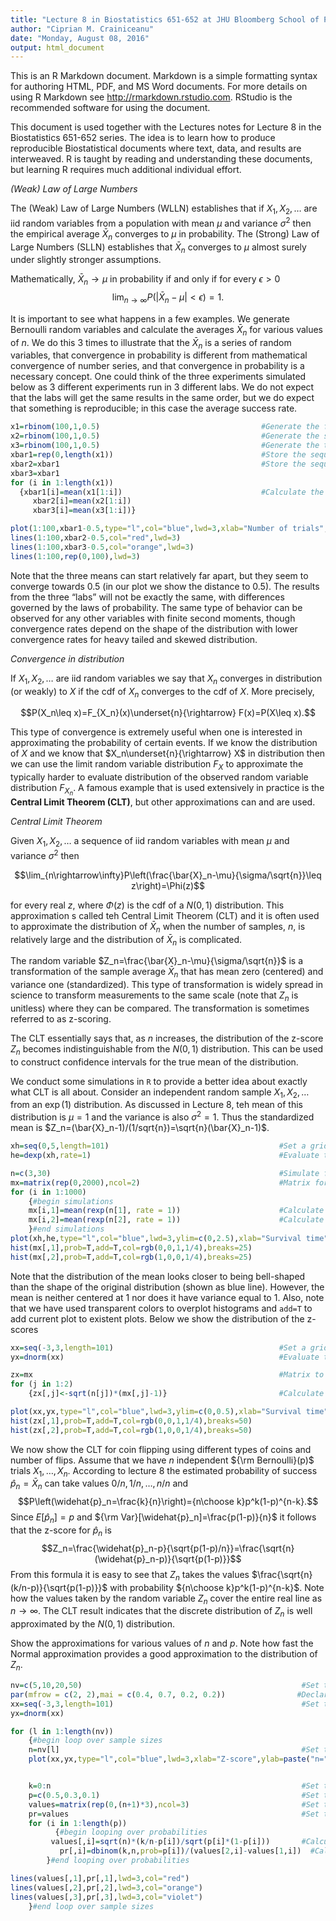 ---
title: "Lecture 8 in Biostatistics 651-652 at JHU Bloomberg School of Public Health"
author: "Ciprian M. Crainiceanu"
date: "Monday, August 08, 2016"
output: html_document
---

This is an R Markdown document. Markdown is a simple formatting syntax for authoring HTML, PDF, and MS Word documents. For more details on using R Markdown see <http://rmarkdown.rstudio.com>. RStudio is the recommended software for using the document.  

This document is used together with the Lectures notes for Lecture 8 in the Biostatistics 651-652 series. The idea is to learn how to produce reproducible Biostatistical documents where text, data, and results are interweaved. R is taught by reading and understanding these documents, but learning R requires much additional individual effort.

*(Weak) Law of Large Numbers*

The (Weak) Law of Large Numbers (WLLN) establishes that if $X_1,X_2,\ldots$ are iid random variables from a population with mean $\mu$ and variance $\sigma^2$ then the empirical average $\bar{X}_n$ converges to $\mu$ in probability. The (Strong) Law of Large Numbers (SLLN) establishes that $\bar{X}_n$ converges to $\mu$ almost surely under slightly stronger assumptions. 

Mathematically, $\bar{X}_n\rightarrow\mu$ in probability if and only if for every $\epsilon>0$ 
$$\lim_{n\rightarrow\infty}P(|\bar{X}_n-\mu|<\epsilon)=1.$$

It is important to see what happens in a few examples. We generate Bernoulli random variables and calculate the averages $\bar{X}_n$ for various values of $n$. We do this $3$ times to illustrate that the $\bar{X}_n$ is a series of random variables, that convergence in probability is different from mathematical convergence of number series, and that convergence in probability is a necessary concept. One could think of the three experiments simulated below as $3$ different experiments run in $3$ different labs. We do not expect that the labs will get the same results in the same order, but we do expect that something is reproducible; in this case the average success rate.

```{r}
x1=rbinom(100,1,0.5)                                    #Generate the first 100 independent Bernoulli(1,0.5)
x2=rbinom(100,1,0.5)                                    #Generate the second 100 independent Bernoulli(1,0.5)
x3=rbinom(100,1,0.5)                                    #Generate the third 100 independent Bernoulli(1,0.5)
xbar1=rep(0,length(x1))                                 #Store the sequential means for experiment 1
xbar2=xbar1                                             #Store the sequential means for experiments 2 and 3
xbar3=xbar1
for (i in 1:length(x1))
  {xbar1[i]=mean(x1[1:i])                               #Calculate the sequential means
	 xbar2[i]=mean(x2[1:i])
	 xbar3[i]=mean(x3[1:i])}

plot(1:100,xbar1-0.5,type="l",col="blue",lwd=3,xlab="Number of trials",ylab="Distance to the mean",cex.lab=1.5,cex.axis=1.5,col.axis="blue",ylim=c(-0.5,0.5))
lines(1:100,xbar2-0.5,col="red",lwd=3)
lines(1:100,xbar3-0.5,col="orange",lwd=3)
lines(1:100,rep(0,100),lwd=3)
```

Note that the three means can start relatively far apart, but they seem to converge towards $0.5$ (in our plot we show the distance to $0.5$). The results from the three "labs" will not be exactly the same, with differences governed by the laws of probability. The same type of behavior can be observed for any other variables with finite second moments, though convergence rates depend on the shape of the distribution with lower convergence rates for heavy tailed and skewed distribution.

*Convergence in distribution*

If $X_1,X_2,\ldots$ are iid random variables we say that $X_n$ converges in distribution (or weakly) to $X$ if the cdf of $X_n$ converges to the cdf of $X$. More precisely,

$$P(X_n\leq x)=F_{X_n}(x)\underset{n}{\rightarrow} F(x)=P(X\leq x).$$

This type of convergence is extremely useful when one is interested in approximating the probability of certain events. If we know the distribution of $X$ and we know that $X_n\underset{n}{\rightarrow} X$ in distribution then we can use the limit random variable distribution $F_X$ to approximate the typically harder to evaluate distribution of the observed random variable distribution $F_{X_n}$. A famous example that is used extensively in practice is the **Central Limit Theorem (CLT)**, but other approximations can and are used. 

*Central Limit Theorem*

Given $X_1,X_2,\ldots$ a sequence of iid random variables with mean $\mu$ and variance $\sigma^2$ then 

$$\lim_{n\rightarrow\infty}P\left(\frac{\bar{X}_n-\mu}{\sigma/\sqrt{n}}\leq z\right)=\Phi(z)$$

for every real $z$, where $\Phi(z)$ is the cdf of a $N(0,1)$ distribution. This approximation s called teh Central Limit Theorem (CLT) and it is often used to approximate the distribution of $\bar{X}_n$ when the number of samples, $n$, is relatively large and the distribution of $\bar{X}_n$ is complicated.

The random variable $Z_n=\frac{\bar{X}_n-\mu}{\sigma/\sqrt{n}}$ is a transformation of the sample average $\bar{X}_n$ that has mean zero (centered) and variance one (standardized). This type of transformation is widely spread in science to transform measurements to the same scale (note that $Z_n$ is unitless) where they can be compared. The transformation is sometimes referred to as z-scoring. 

The CLT essentially says that, as $n$ increases, the distribution of the z-score $Z_n$ becomes indistinguishable from the $N(0,1)$ distribution. This can be used to construct confidence intervals for the true mean of the distribution.

We conduct some simulations in `R` to provide a better idea about exactly what CLT is all about. Consider an independent random sample $X_1,X_2,\ldots$ from an $\exp(1)$ distribution. As discussed in Lecture 8, teh mean of this distribution is $\mu=1$ and the variance is also $\sigma^2=1$. Thus the standardized mean is $Z_n=(\bar{X}_n-1)/(1/sqrt{n})=\sqrt{n}(\bar{X}_n-1)$.

```{r}
xh=seq(0,5,length=101)                                      #Set a grid to evaluate the exp(1) distribution
he=dexp(xh,rate=1)                                          #Evaluate the pdf of the exp(1) distribution 

n=c(3,30)                                                   #Simulate for $n=3$ and $n=30$
mx=matrix(rep(0,2000),ncol=2)                               #Matrix for storing the 1000 simulations for each n
for (i in 1:1000)
    {#begin simulations
    mx[i,1]=mean(rexp(n[1], rate = 1))                      #Calculate the mean of 3 independent exp(1) 
    mx[i,2]=mean(rexp(n[2], rate = 1))                      #Calculate the mean of 30 independent exp(1)
    }#end simulations
plot(xh,he,type="l",col="blue",lwd=3,ylim=c(0,2.5),xlab="Survival time",ylab="Density")
hist(mx[,1],prob=T,add=T,col=rgb(0,0,1,1/4),breaks=25)
hist(mx[,2],prob=T,add=T,col=rgb(1,0,0,1/4),breaks=25)
```

Note that the distribution of the mean looks closer to being bell-shaped than the shape of the original distribution (shown as blue line). However, the mean is neither centered at $1$ nor does it have variance equal to $1$. Also, note that we have used transparent colors to overplot histograms and `add=T` to add current plot to existent plots. Below we show the distribution of the z-scores

```{r}
xx=seq(-3,3,length=101)                                     #Set a grid to evaluate the N(0,1) distribution
yx=dnorm(xx)                                                #Evaluate the pdf of the N(0,1) distribution

zx=mx                                                       #Matrix to store the z-scores
for (j in 1:2)
    {zx[,j]<-sqrt(n[j])*(mx[,j]-1)}                         #Calculate the z-scores for the means

plot(xx,yx,type="l",col="blue",lwd=3,ylim=c(0,0.5),xlab="Survival time",ylab="Density")
hist(zx[,1],prob=T,add=T,col=rgb(0,0,1,1/4),breaks=50)
hist(zx[,2],prob=T,add=T,col=rgb(1,0,0,1/4),breaks=50)
```

We now show the CLT for coin flipping using different types of coins and number of flips. Assume that we have $n$ independent ${\rm Bernoulli}(p)$ trials $X_1,\ldots,X_n$. According to lecture 8 the estimated probability of success $\widehat{p}_n=\bar{X}_n$ can take values $0/n,1/n,\ldots,n/n$ and 
$$P\left(\widehat{p}_n=\frac{k}{n}\right)={n\choose k}p^k(1-p)^{n-k}.$$
Since $E[\widehat{p}_n]=p$ and ${\rm Var}[\widehat{p}_n]=\frac{p(1-p)}{n}$ it follows that the z-score for $\widehat{p}_n$ is
$$Z_n=\frac{\widehat{p}_n-p}{\sqrt{p(1-p)/n}}=\frac{\sqrt{n}(\widehat{p}_n-p)}{\sqrt{p(1-p)}}$$
From this formula it is easy to see that $Z_n$ takes the values $\frac{\sqrt{n}(k/n-p)}{\sqrt{p(1-p)}}$ with probability ${n\choose k}p^k(1-p)^{n-k}$. Note how the values taken by the random variable $Z_n$ cover the entire real line as $n\rightarrow\infty$. The CLT result indicates that the discrete distribution of $Z_n$ is well approximated by the $N(0,1)$ distribution.

Show the approximations for various values of $n$ and $p$. Note how fast the Normal approximation provides a good approximation to the distribution of $Z_n$.

```{r}
nv=c(5,10,20,50)                                                 #Set the value of the number of samples
par(mfrow = c(2, 2),mai = c(0.4, 0.7, 0.2, 0.2))                #Declare that we need for panels for plotting
xx=seq(-3,3,length=101)                                          #Set the grid 
yx=dnorm(xx)

for (l in 1:length(nv))
    {#begin loop over sample sizes
    n=nv[l]                                                      #Set the value of the sample size
    plot(xx,yx,type="l",col="blue",lwd=3,xlab="Z-score",ylab=paste("n=",n),cex.lab=1.5,cex.axis=1.5,col.axis="blue",ylim=c(0,0.45))


    k=0:n                                                        #Set the values that can be taken by the sum of independent Bernoullis
    p=c(0.5,0.3,0.1)                                             #Set the probability vector where the z-score is calculated
    values=matrix(rep(0,(n+1)*3),ncol=3)                         #Set the matrix of possible values that can be taken by the z-scores 
    pr=values                                                    #Set the matrix of probabilities for the values taken by the z-scores
    for (i in 1:length(p))
	      {#begin looping over probabilities
         values[,i]=sqrt(n)*(k/n-p[i])/sqrt(p[i]*(1-p[i]))       #Calculate the z-store values
	       pr[,i]=dbinom(k,n,prob=p[i])/(values[2,i]-values[1,i])  #Calculate the z-score probabilities
        }#end looping over probabilities

lines(values[,1],pr[,1],lwd=3,col="red")
lines(values[,2],pr[,2],lwd=3,col="orange")
lines(values[,3],pr[,3],lwd=3,col="violet")
    }#end loop over sample sizes
```